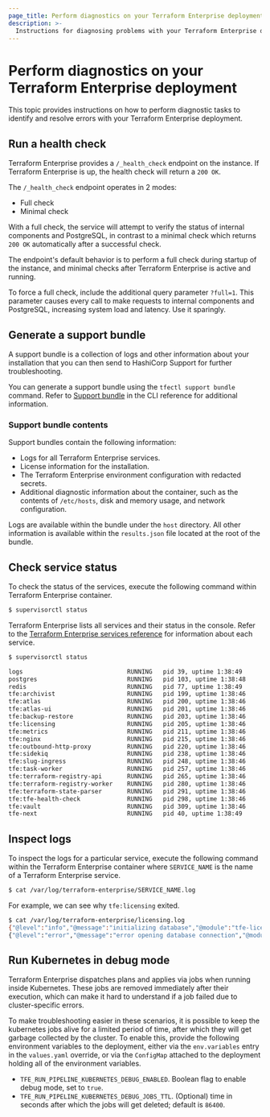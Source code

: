 ```yaml
---
page_title: Perform diagnostics on your Terraform Enterprise deployment
description: >-
  Instructions for diagnosing problems with your Terraform Enterprise deployment.
---
```


# Perform diagnostics on your Terraform Enterprise deployment

This topic provides instructions on how to perform diagnostic tasks to identify and resolve errors with your Terraform Enterprise deployment. 

## Run a health check

Terraform Enterprise provides a `/_health_check` endpoint on the instance. If
Terraform Enterprise is up, the health check will return a `200 OK`.

The `/_health_check` endpoint operates in 2 modes:

- Full check
- Minimal check

With a full check, the service will attempt to verify the status of internal
components and PostgreSQL, in contrast to a minimal check which returns `200
OK` automatically after a successful check.

The endpoint's default behavior is to perform a full check during startup of
the instance, and minimal checks after Terraform Enterprise is active and
running.

To force a full check, include the additional query parameter `?full=1`. This
parameter causes every call to make requests to internal components and
PostgreSQL, increasing system load and latency. Use it sparingly.

## Generate a support bundle

A support bundle is a collection of logs and other information about your
installation that you can then send to HashiCorp Support for further
troubleshooting.

You can generate a support bundle using the `tfectl support bundle` command.
Refer to [Support bundle](/terraform/enterprise/deploy/reference/cli#support-bundle)
in the CLI reference for additional information.

### Support bundle contents

Support bundles contain the following information:

- Logs for all Terraform Enterprise services.
- License information for the installation.
- The Terraform Enterprise environment configuration with redacted secrets.
- Additional diagnostic information about the container, such as the contents
  of `/etc/hosts`, disk and memory usage, and network configuration.

Logs are available within the bundle under the `host` directory. All other
information is available within the `results.json` file located at the root of
the bundle.

## Check service status

To check the status of the services, execute the following command within
Terraform Enterprise container.

```bash
$ supervisorctl status
```

Terraform Enterprise lists all services and their status in the console. Refer to the [Terraform Enterprise services reference](/terraform/enterprise/deploy/reference/services) for information about each service. 

```sh
$ supervisorctl status

logs                             RUNNING   pid 39, uptime 1:38:49
postgres                         RUNNING   pid 103, uptime 1:38:48
redis                            RUNNING   pid 77, uptime 1:38:49
tfe:archivist                    RUNNING   pid 199, uptime 1:38:46
tfe:atlas                        RUNNING   pid 200, uptime 1:38:46
tfe:atlas-ui                     RUNNING   pid 201, uptime 1:38:46
tfe:backup-restore               RUNNING   pid 203, uptime 1:38:46
tfe:licensing                    RUNNING   pid 205, uptime 1:38:46
tfe:metrics                      RUNNING   pid 211, uptime 1:38:46
tfe:nginx                        RUNNING   pid 215, uptime 1:38:46
tfe:outbound-http-proxy          RUNNING   pid 220, uptime 1:38:46
tfe:sidekiq                      RUNNING   pid 238, uptime 1:38:46
tfe:slug-ingress                 RUNNING   pid 248, uptime 1:38:46
tfe:task-worker                  RUNNING   pid 257, uptime 1:38:46
tfe:terraform-registry-api       RUNNING   pid 265, uptime 1:38:46
tfe:terraform-registry-worker    RUNNING   pid 280, uptime 1:38:46
tfe:terraform-state-parser       RUNNING   pid 291, uptime 1:38:46
tfe:tfe-health-check             RUNNING   pid 298, uptime 1:38:46
tfe:vault                        RUNNING   pid 309, uptime 1:38:46
tfe-next                         RUNNING   pid 40, uptime 1:38:49
```

## Inspect logs

To inspect the logs for a particular service, execute the following command
within the Terraform Enterprise container where `SERVICE_NAME` is the name of a
Terraform Enterprise service.

```sh
$ cat /var/log/terraform-enterprise/SERVICE_NAME.log
```

For example, we can see why `tfe:licensing` exited.

```sh
$ cat /var/log/terraform-enterprise/licensing.log
{"@level":"info","@message":"initializing database","@module":"tfe-licensing","@timestamp":"2023-05-10T20:46:26.379084Z"}
{"@level":"error","@message":"error opening database connection","@module":"tfe-licensing","@timestamp":"2023-05-10T20:46:26.399064Z","error":"failed to connect to `host=/var/run/postgresql user=terraform-enterprise database=`: server error (FATAL: role \"terraform-enterprise\" does not exist (SQLSTATE 28000))"}
```

## Run Kubernetes in debug mode

Terraform Enterprise dispatches plans and applies via jobs when running inside Kubernetes. These jobs are removed immediately
after their execution, which can make it hard to understand if a job failed due to cluster-specific errors.

To make troubleshooting easier in these scenarios, it is possible to keep the kubernetes jobs alive for a limited period of time,
after which they will get garbage collected by the cluster. To enable this, provide the following environment variables to
the deployment, either via the `env.variables` entry in the `values.yaml` override, or via the `ConfigMap` attached to the
deployment holding all of the environment variables.

- `TFE_RUN_PIPELINE_KUBERNETES_DEBUG_ENABLED`. Boolean flag to enable debug mode, set to `true`.
- `TFE_RUN_PIPELINE_KUBERNETES_DEBUG_JOBS_TTL`. (Optional) time in seconds after which the jobs will get deleted; default is `86400`.
